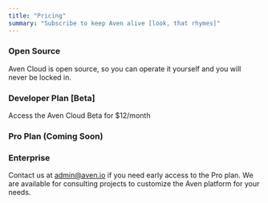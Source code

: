 ```yaml
---
title: "Pricing"
summary: "Subscribe to keep Aven alive [look, that rhymes]"
---
```


### Open Source

Aven Cloud is open source, so you can operate it yourself and you will never be locked in.

### Developer Plan [Beta]

Access the Aven Cloud Beta for \$12/month

### Pro Plan (Coming Soon)

### Enterprise

Contact us at [admin@aven.io](mailto:admin@aven.io) if you need early access to the Pro plan. We are available for consulting projects to customize the Aven platform for your needs.

<!--- © Aven LLC and Aven Contributors. Licensed under Creative Commons CC BY-NC-SA 4.0 https://creativecommons.org/licenses/by-nc-sa/4.0/ -->
